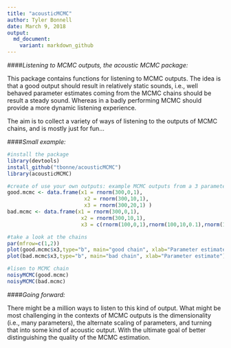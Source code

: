 ```yaml
---
title: "acousticMCMC"
author: Tyler Bonnell
date: March 9, 2018
output:
  md_document:
    variant: markdown_github
---
```


####*Listening to MCMC outputs, the acoustic MCMC package:*

 This package contains functions for listening to MCMC outputs. The idea is that a good output should result in relatively static sounds, i.e., well behaved parameter estimates coming from the MCMC chains should be result a steady sound. Whereas in a badly performing MCMC should provide a more dynamic listening experience. 
 
 The aim is to collect a variety of ways of listening to the outputs of MCMC chains, and is mostly just for fun...


####*Small example:*
```r
#install the package
library(devtools)
install_github("tbonne/acousticMCMC")
library(acousticMCMC)

#create of use your own outputs: example MCMC outputs from a 3 parameter model
good.mcmc <- data.frame(x1 = rnorm(300,0,1),
                         x2 = rnorm(300,10,1),
                         x3 = rnorm(300,20,1) )
bad.mcmc <- data.frame(x1 = rnorm(300,0,1),
                        x2 = rnorm(300,10,1), 
                        x3 = c(rnorm(100,0,1),rnorm(100,10,0.1),rnorm(100,0,10)) )

#take a look at the chains
par(mfrow=c(1,2))
plot(good.mcmc$x3,type="b", main="good chain", xlab="Parameter estimate") 
plot(bad.mcmc$x3,type="b", main="bad chain", xlab="Parameter estimate") 

#lisen to MCMC chain
noisyMCMC(good.mcmc)
noisyMCMC(bad.mcmc)
```

####*Going forward:*

 There might be a million ways to listen to this kind of output. What might be most challenging in the contexts of MCMC outputs is the dimensionality (i.e., many parameters), the alternate scaling of parameters, and turning that into some kind of acoustic output. With the ultimate goal of better distinguishing the quality of the MCMC estimation.